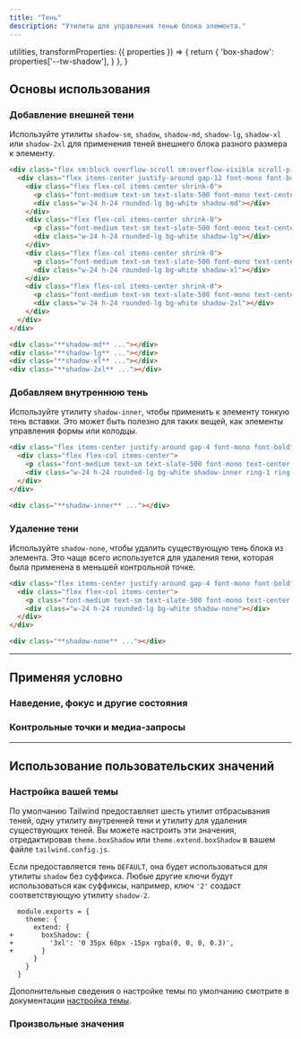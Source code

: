 ```yaml
---
title: "Тень"
description: "Утилиты для управления тенью блока элемента."
---
```



  utilities,
  transformProperties: ({ properties }) => {
    return {
      'box-shadow': properties['--tw-shadow'],
    }
  },
}

## Основы использования

### Добавление внешней тени

Используйте утилиты `shadow-sm`, `shadow`, `shadow-md`, `shadow-lg`, `shadow-xl` или `shadow-2xl` для применения теней внешнего блока разного размера к элементу.

```html {{ example: { p: 'none', lightOnly: true } }}
<div class="flex sm:block overflow-scroll sm:overflow-visible scroll-p-8">
  <div class="flex items-center justify-around gap-12 font-mono font-bold shrink-0 p-8">
    <div class="flex flex-col items-center shrink-0">
      <p class="font-medium text-sm text-slate-500 font-mono text-center mb-3">shadow-md</p>
      <div class="w-24 h-24 rounded-lg bg-white shadow-md"></div>
    </div>
    <div class="flex flex-col items-center shrink-0">
      <p class="font-medium text-sm text-slate-500 font-mono text-center mb-3">shadow-lg</p>
      <div class="w-24 h-24 rounded-lg bg-white shadow-lg"></div>
    </div>
    <div class="flex flex-col items-center shrink-0">
      <p class="font-medium text-sm text-slate-500 font-mono text-center mb-3">shadow-xl</p>
      <div class="w-24 h-24 rounded-lg bg-white shadow-xl"></div>
    </div>
    <div class="flex flex-col items-center shrink-0">
      <p class="font-medium text-sm text-slate-500 font-mono text-center mb-3">shadow-2xl</p>
      <div class="w-24 h-24 rounded-lg bg-white shadow-2xl"></div>
    </div>
  </div>
</div>
```

```html
<div class="**shadow-md** ..."></div>
<div class="**shadow-lg** ..."></div>
<div class="**shadow-xl** ..."></div>
<div class="**shadow-2xl** ..."></div>
```

### Добавляем внутреннюю тень

Используйте утилиту `shadow-inner`, чтобы применить к элементу тонкую тень вставки. Это может быть полезно для таких вещей, как элементы управления формы или колодцы.

```html {{ example: { lightOnly: true } }}
<div class="flex items-center justify-around gap-4 font-mono font-bold">
  <div class="flex flex-col items-center">
    <p class="font-medium text-sm text-slate-500 font-mono text-center mb-3">shadow-inner</p>
    <div class="w-24 h-24 rounded-lg bg-white shadow-inner ring-1 ring-black/5"></div>
  </div>
</div>
```

```html
<div class="**shadow-inner** ..."></div>
```

### Удаление тени

Используйте `shadow-none`, чтобы удалить существующую тень блока из элемента. Это чаще всего используется для удаления тени, которая была применена в меньшей контрольной точке.

```html {{ example: { lightOnly: true } }}
<div class="flex items-center justify-around gap-4 font-mono font-bold">
  <div class="flex flex-col items-center">
    <p class="font-medium text-sm text-slate-500 font-mono text-center mb-3">shadow-none</p>
    <div class="w-24 h-24 rounded-lg bg-white shadow-none"></div>
  </div>
</div>
```

```html
<div class="**shadow-none** ..."></div>
```

---

## <Heading ignore>Применяя условно</Heading>

### <Heading ignore>Наведение, фокус и другие состояния</Heading>

<HoverFocusAndOtherStates defaultClass="shadow" featuredClass="shadow-lg" />

### <Heading ignore>Контрольные точки и медиа-запросы</Heading>

<BreakpointsAndMediaQueries defaultClass="shadow" featuredClass="shadow-lg" />

---

## Использование пользовательских значений

### Настройка вашей темы

По умолчанию Tailwind предоставляет шесть утилит отбрасывания теней, одну утилиту внутренней тени и утилиту для удаления существующих теней. Вы можете настроить эти значения, отредактировав `theme.boxShadow` или `theme.extend.boxShadow` в вашем файле `tailwind.config.js`.

Если предоставляется тень `DEFAULT`, она будет использоваться для утилиты `shadow` без суффикса. Любые другие ключи будут использоваться как суффиксы, например, ключ `'2'` создаст соответствующую утилиту `shadow-2`.

```diff-js {{ filename: 'tailwind.config.js' }}
  module.exports = {
    theme: {
      extend: {
+       boxShadow: {
+         '3xl': '0 35px 60px -15px rgba(0, 0, 0, 0.3)',
+       }
      }
    }
  }
```

Дополнительные сведения о настройке темы по умолчанию смотрите в документации [настройка темы](/docs/theme#customizing-the-default-theme).

### Произвольные значения

<ArbitraryValues property="box-shadow" featuredClass="shadow-[0_35px_60px_-15px_rgba(0,0,0,0.3)]" />
